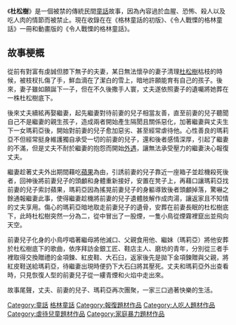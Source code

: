 {{unreferenced|time=2011-01-28T09:37:11+00:00}}
《'''杜松樹'''》是一個被禁的傳統民間[[童話|童話]]故事，因為內容過於血腥、恐怖、殺人以及吃人肉的情節而被禁止。現在收錄在在《格林童話的初版》、《令人戰慄的格林童話》一冊和動畫版的《令人戰慄的格林童話》。

== 故事梗概 ==
從前有對富有虔誠但膝下無子的夫妻，某日無法懷孕的妻子清理[[刺柏屬|杜松樹]]枯枝的時候，被枝杈扎傷了手，鮮血滴在了潔白的雪上，暗地許願能育有自己的孩子。後來，妻子雖如願誕下一子，但在不久後撒手人寰，丈夫遂依照妻子的遺囑將她葬在一株杜松樹底下。

後來丈夫續絃再娶繼妻，起先繼妻對待前妻的兒子相當友善，直至前妻的兒子聽聞自己不是繼妻的親生孩子，造成兩者開始產生隔閡且關係惡化，加著繼妻與丈夫生下一女瑪莉亞後，開始對前妻的兒子愈加惡劣、甚至經常虐待他。心性善良的瑪莉亞不但經常挺身維護獨自承受一切的前妻的兒子，還和後者感情深厚，引起了繼妻的不滿，但是丈夫不耐於繼妻的抱怨而開始[[外遇|外遇]]，讓無法承受壓力的繼妻決心報復丈夫。

繼妻趁著丈夫外出期間藉吃[[蘋果|蘋果]]為由，引誘前妻的兒子靠近一座箱子並趁機殺死後者，回神後將前妻兒子的頭顱和身體重新接好，安置在凳子上，再藉口讓瑪莉亞找前妻的兒子索討蘋果，瑪莉亞因為搖晃前妻兒子的身軀導致後者頭顱掉落，驚嚇之餘通報繼妻此事，使得繼妻趁機將前妻的兒子遺體肢解作成肉湯，讓返家且不知情的丈夫享用。傷心的瑪莉亞暗地取走前妻兒子的遺骨，安葬在前妻長眠的杜松樹底下，此時杜松樹突然一分為二，從中冒出了一股煙，一隻小鳥從煙霧裡竄出並飛向天空。

前妻兒子化身的小鳥哼唱著繼母將他滅口、父親食用他、繼妹（瑪莉亞）將他安葬於杜松樹底下的歌曲，依序拜訪金銀工匠、鞋店主人、磨坊的青年，分別從三者手裡取得交換贈禮的金項鍊、紅皮鞋、大石臼，返家後先是拋下金項鍊贈與父親，將紅皮鞋送給瑪莉亞，待繼妻出現時便扔下大石臼將其壓死。丈夫和瑪莉亞外出查看時，只見恢復人型的前妻兒子從一縷青煙和火焰中走出來。

故事尾聲，丈夫、前妻的兒子、瑪莉亞再次團聚，一家三口過著快樂的生活。


{{小作品}}
[[Category:童話|Category:童話]]
[[Category:格林童話|]]
[[Category:報復題材作品|Category:報復題材作品]]
[[Category:人吃人題材作品|Category:人吃人題材作品]]
[[Category:虐待兒童題材作品|Category:虐待兒童題材作品]]
[[Category:家庭暴力題材作品|Category:家庭暴力題材作品]]